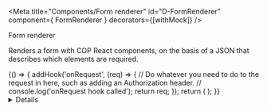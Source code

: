 <!-- Global imports -->

<!-- Local imports -->

<!-- JSON documents -->

<Meta title="Components/Form renderer" id="D-FormRenderer" component={ FormRenderer } decorators={[withMock]} />

<Heading size="xl" caption="Components">Form renderer</Heading>

Renders a form with <Link href="https://ukhomeoffice.github.io/cop-react-components/?path=/docs/d-alert--default-story">COP React components</Link>,
on the basis of a <Link href="/?path=/docs/f-json-form">JSON</Link> that describes which elements are required.

<Canvas withToolbar>
  <Story name="Default" parameters={{
    mockData: [
      {
        url: `${USER_PROFILE_DATA.environmentContext.referenceDataUrl}/v2/entities/areYouACivilServant`,
        method: 'GET',
        status: 200,
        response: CIVIL_SERVANT
      },
      {
        url: `${USER_PROFILE_DATA.environmentContext.referenceDataUrl}/v2/entities/grade`,
        method: 'GET',
        status: 200,
        response: GRADE
      },
      {
        url: `${USER_PROFILE_DATA.environmentContext.referenceDataUrl}/v1/entities/team`,
        method: 'GET',
        status: 200,
        response: TEAMS
      }
    ]
  }}>
    {() => {
      addHook('onRequest', (req) => {
        // Do whatever you need to do to the request in here, such as adding an Authorization header.
        // console.log('onRequest hook called');
        return req;
      });
      return (
        <FormRenderer {...USER_PROFILE} data={USER_PROFILE_DATA} />
      );
    }}
  </Story>
</Canvas>

<Details summary="Properties" className="no-indent">
  <ArgsTable of={ FormRenderer } />
</Details>
